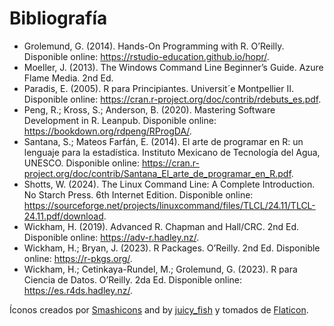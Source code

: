 ```{=latex}
\thispagestyle{primerapagina}
```

<!-- 
Para que se incluyan todas las entradas del bib sin que estén citadas en el texto, en este documento hay que poner en el YAML:

nocite: |
  @*

y dejar sin contenido el div de abajo en este doc de referencias. 

Se supone que esto no debería hacer falta, pero es necesario por un error en Pandoc que hace que si no está, salta error. Ya fue solucionado en Pandoc y cuando alguna nueva versión de Quarto empiece a usar la nueva de Pandoc, va a funcionar.

https://github.com/quarto-dev/quarto-cli/issues/6819
https://github.com/quarto-dev/quarto-cli/discussions/11785

Si quiero poner uno o varios que no están citados tengo que poner (esto sí funciona):

nocite: |
  @item1, @item2
  
NO HAGO NADA DE ESTO PORQUE PONGO LA BIBLIOGRAFIA A MANO. DE HECHO, BORRO EL ARCHIVO references.bib y lo saco del yaml tmb.
-->

# Bibliografía {.unnumbered}

- Grolemund, G. (2014). Hands-On Programming with R. O'Reilly. Disponible online: <https://rstudio-education.github.io/hopr/>.
- Moeller, J. (2013). The Windows Command Line Beginner's Guide. Azure Flame Media. 2nd Ed.
- Paradis, E. (2005). R para Principiantes. Universit´e Montpellier II. Disponible online: <https://cran.r-project.org/doc/contrib/rdebuts_es.pdf>.
- Peng, R.; Kross, S.; Anderson, B. (2020). Mastering Software Development in R. Leanpub. Disponible online: <https://bookdown.org/rdpeng/RProgDA/>.
- Santana, S.; Mateos Farfán, E. (2014). El arte de programar en R: un lenguaje para la estadística. Instituto Mexicano de Tecnología del Agua, UNESCO. Disponible online: <https://cran.r-project.org/doc/contrib/Santana_El_arte_de_programar_en_R.pdf>.
- Shotts, W. (2024). The Linux Command Line: A Complete Introduction. No Starch Press. 6th Internet Edition. Disponible online: <https://sourceforge.net/projects/linuxcommand/files/TLCL/24.11/TLCL-24.11.pdf/download>.
- Wickham, H. (2019). Advanced R. Chapman and Hall/CRC. 2nd Ed. Disponible online: <https://adv-r.hadley.nz/>.
- Wickham, H.; Bryan, J. (2023). R Packages. O’Reilly. 2nd Ed. Disponible online: <https://r-pkgs.org/>.
- Wickham, H.; Cetinkaya-Rundel, M.; Grolemund, G. (2023). R para Ciencia de Datos. O’Reilly. 2da Ed. Disponible online: <https://es.r4ds.hadley.nz/>.

Íconos creados por [Smashicons](https://www.flaticon.com/authors/smashicons) and by [juicy_fish](https://www.flaticon.com/free-icons/code-review) y tomados de [Flaticon](https://www.flaticon.com/).
